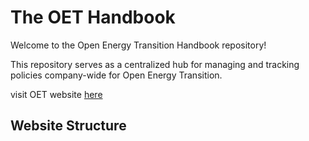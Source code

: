 
# The OET Handbook

Welcome to the Open Energy Transition Handbook repository!

This repository serves as a centralized hub for managing and tracking policies company-wide for Open Energy Transition. 

visit OET website [here](https://openenergytransition.org/)

## Website Structure
<DocsTable />